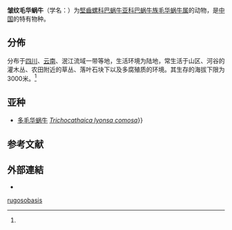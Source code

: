 {{Speciesbox
 | taxon = Trichocathaica rugosobasis
 | authority = (Pilsbry, 1934)
}}

'''皱纹毛华蜗牛'''（学名：{{lang|la|''Trichocathaica rugosobasis''}}）为[[堅齒螺科|堅齒螺科]][[巴蜗牛亚科|巴蜗牛亚科]][[巴蜗牛族|巴蜗牛族]][[毛华蜗牛属|毛华蜗牛属]]的动物，是[[中国|中国]]的特有物种{{r|id11087}}。

==分佈==
分布于[[四川|四川]]、[[云南|云南]]、泯江流域一带等地，生活环境为陆地，常生活于山区、河谷的灌木丛、农田附近的草丛、落叶石块下以及多腐殖质的环境。其生存的海拔下限为3000米。<ref name='id11087'/>

==亚种==
* [[多毛华蜗牛|多毛华蜗牛]] ''[[Trichocathaica_lyonsa_comosa|Trichocathaica lyonsa comosa]]''}} {{small|Pilsbry, 1934}}

==参考文献==
{{reflist |refs=
<ref name='id11087'>{{cite web
 | url =http://www.bioinfo.cn/db05/BjdwSpecies.php?action=view&id=11087 | deadurl =yes
 | archive-url =https://web.archive.org/web/20160305003454/http://www.bioinfo.cn/db05/BjdwSpecies.php?action=view&id=11087
 | title =皱纹毛华蜗牛| work =《中国动物物种编目数据库》
 | publisher =中国科学院微生物研究所| author =中国科学院动物研究所
 | access-date =2009-04-28| archive-date =2016-03-05 |language=zh-hans }}</ref>
}}

==外部連結==
{{commonscat|Trichocathaica rugosobasis}}
*{{Wikispecies-inline|Trichocathaica rugosobasis}}
{{Taxonbar}}
[[Category:毛华蜗牛属|rugosobasis]]
{{软体动物小作品}}